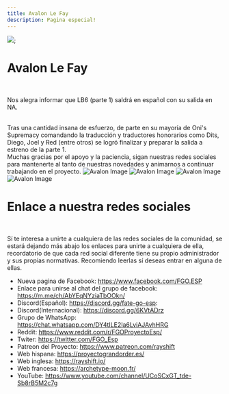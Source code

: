 ```yaml
---
title: Avalon Le Fay
description: Pagina especial!
---
```



<img src="/images/Avalon.png" className="specialHero" />;

<Container>

# Avalon Le Fay

<br />

Nos alegra informar que LB6 (parte 1) saldrá en español con su salida en NA.

<br />
Tras una cantidad insana de esfuerzo, de parte en su mayoría de Oni's Supremacy comandando
la traducción y traductores honorarios como Dits, Diego, Joel y Red (entre otros)
se logró finalizar y preparar la salida a estreno de la parte 1.

<br />
Muchas gracias por el apoyo y la paciencia, sigan nuestras redes sociales para mantenerte
al tanto de nuestras novedades y animarnos a continuar trabajando en el proyecto.
</Container>

<Carousel>
  <img className="panel" src="/images/avalon/1.jpg" alt="Avalon Image" />
  <img className="panel" src="/images/avalon/2.jpg" alt="Avalon Image" />
  <img className="panel" src="/images/avalon/3.jpg" alt="Avalon Image" />
  <img className="panel" src="/images/avalon/4.jpg" alt="Avalon Image" />
</Carousel>

<Container>
<br />

# Enlace a nuestra redes sociales

<br />

Sí te interesa a unirte a cualquiera de las redes sociales de la comunidad, se estará dejando más abajo los enlaces para unirte a cualquiera de ella, recordatorio de que cada red social diferente tiene su propio administrador y sus propias normativas. Recomiendo leerlas sí deseas entrar en alguna de ellas.

- Nueva pagina de Facebook: https://www.facebook.com/FGO.ESP
- Enlace para unirse al chat del grupo de facebook: https://m.me/ch/AbYEqNYziaTbOOkn/
- Discord(Español): https://discord.gg/fate-go-esp:
- Discord(Internacional): https://discord.gg/6KVtADrz
- Grupo de WhatsApp: https://chat.whatsapp.com/DY4tILE2Ia6LviAJAvhHRG
- Reddit: https://www.reddit.com/r/FGOProyectoEsp/
- Twiter: https://twitter.com/FGO_Esp
- Patreon del Proyecto: https://www.patreon.com/rayshift
- Web hispana: https://proyectograndorder.es/
- Web inglesa: https://rayshift.io/
- Web francesa: https://archetype-moon.fr/
- YouTube:
  https://www.youtube.com/channel/UCoSCxGT_tde-Sb8rB5M2c7g

<br />

</Container>
